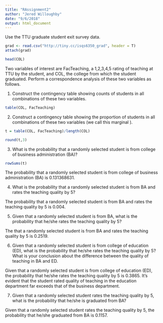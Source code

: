 ```yaml
---
title: "RAssignment2"
author: "Jered Willoughby"
date: "9/6/2018"
output: html_document
---
```


Use the TTU graduate student exit survey data. 

```r
grad <- read.csv("http://tiny.cc/isqs6350_grad", header = T)
attach(grad)

head(COL)
```

Two variables of interest are FacTeaching, a 1,2,3,4,5 rating of teaching at TTU by the student, and COL, the college from which the student graduated. Perform a correspondence analysis of these two variables as follows. 

1. Construct the contingency table showing counts of students in all combinations of these two variables.

```r
table(COL, FacTeaching)
```
2. Construct a contingency table showing the proportion of students in all combinations of these two variables (we call this marginal ).

```r
t = table(COL, FacTeaching)/length(COL)

round(t,3)
```

3. What is the probability that a randomly selected student is from college of business administration (BA)?

```r
rowSums(t)
```

The probability that a randomly selected student is from college of business administration (BA) is 0.131368631.

4. What is the probability that a randomly selected student is from BA and rates the teaching quality by 5?

The probability that a randomly selected student is from BA and rates the teaching quality by 5 is 0.004.

5. Given that a randomly selected student is from BA, what is the probability that he/she rates the teaching quality by 5?

The that a randomly selected student is from BA and rates the teaching quality by 5 is 0.2519.

6. Given that a randomly selected student is from college of education (ED), what is the probability that he/she rates the teaching quality by 5? What is your conclusion about the difference between the quality of teaching in BA and ED.

Given that a randomly selected student is from college of education (ED), the probability that he/she rates the teaching quality by 5 is 0.3865. It's evident that the student rated quality of teaching in the education department far exceeds that of the business department.

7. Given that a randomly selected student rates the teaching quality by 5, what is the probability that he/she is graduated from BA?

Given that a randomly selected student rates the teaching quality by 5, the probability that he/she graduated from BA is 0.1157.

